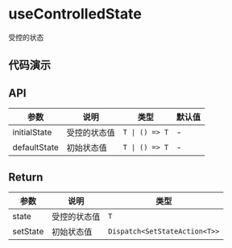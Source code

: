 
# useControlledState

受控的状态

## 代码演示

<Usage src='/hooks/use-controlled-state/basic.tsx' title='基本' description='最简单的用法。' />

## API

| 参数         | 说明         | 类型           | 默认值 |
| ------------ | ------------ | -------------- | ------ |
| initialState | 受控的状态值 | `T \| () => T` | -      |
| defaultState | 初始状态值   | `T \| () => T` | -      |

## Return

| 参数     | 说明         | 类型                          |
| -------- | ------------ | ----------------------------- |
| state    | 受控的状态值 | `T`                           |
| setState | 初始状态值   | `Dispatch<SetStateAction<T>>` |
